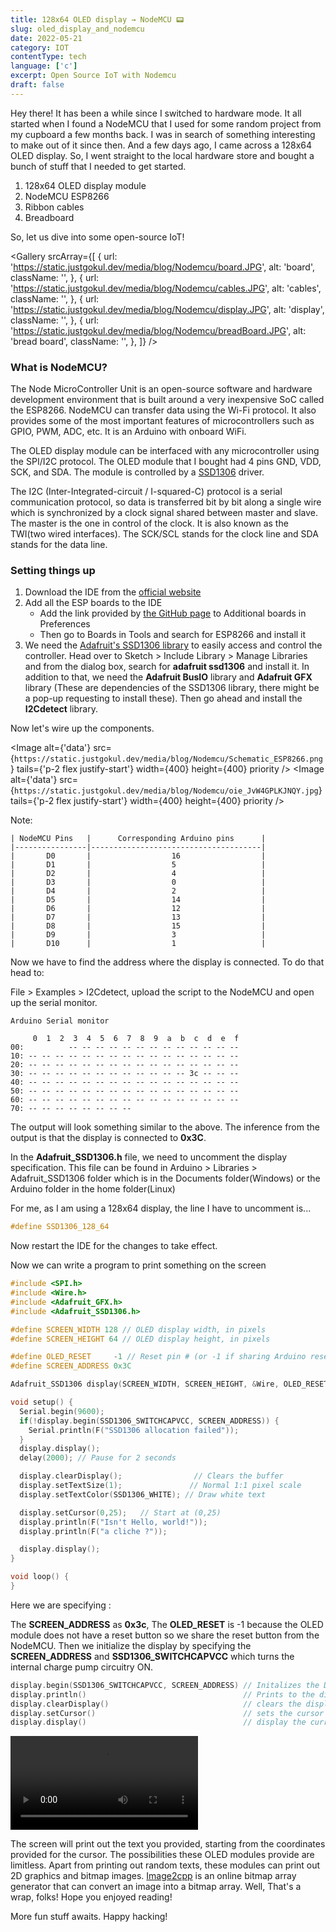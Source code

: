 ```yaml
---
title: 128x64 OLED display → NodeMCU 📟
slug: oled_display_and_nodemcu
date: 2022-05-21
category: IOT
contentType: tech
language: ['c']
excerpt: Open Source IoT with Nodemcu
draft: false
---
```


Hey there! It has been a while since I switched to hardware mode.
It all started when I found a NodeMCU that I used for some random project from my cupboard a few months back. I was in search of something interesting to make out of it since then.
And a few days ago, I came across a 128x64 OLED display. So, I went straight to the local hardware store and bought a bunch of stuff that I needed to get started.

1. 128x64 OLED display module
2. NodeMCU ESP8266
3. Ribbon cables
4. Breadboard

So, let us dive into some open-source IoT!

<Gallery
  srcArray={[
    {
      url: 'https://static.justgokul.dev/media/blog/Nodemcu/board.JPG',
      alt: 'board',
      className: '',
    },
    {
      url: 'https://static.justgokul.dev/media/blog/Nodemcu/cables.JPG',
      alt: 'cables',
      className: '',
    },
    {
      url: 'https://static.justgokul.dev/media/blog/Nodemcu/display.JPG',
      alt: 'display',
      className: '',
    },
    {
      url: 'https://static.justgokul.dev/media/blog/Nodemcu/breadBoard.JPG',
      alt: 'bread board',
      className: '',
    },
  ]}
/>

### What is NodeMCU?

The Node MicroController Unit is an open-source software and hardware development environment that is built around a very inexpensive SoC called the ESP8266.
NodeMCU can transfer data using the Wi-Fi protocol. It also provides some of the most important features of microcontrollers such as GPIO, PWM, ADC, etc.
It is an Arduino with onboard WiFi.

The OLED display module can be interfaced with any microcontroller using the SPI/I2C protocol. The OLED module that I bought had 4 pins GND, VDD, SCK, and SDA. The module is controlled by a [SSD1306](https://cdn-shop.adafruit.com/datasheets/SSD1306.pdf) driver.

The I2C (Inter-Integrated-circuit / I-squared-C) protocol is a serial communication protocol, so data is transferred bit by bit along a single wire which is synchronized by a clock signal shared between master and slave.
The master is the one in control of the clock. It is also known as the TWI(two wired interfaces). The SCK/SCL stands for the clock line and SDA stands for the data line.

### Setting things up

1. Download the IDE from the [official website](https://www.arduino.cc/en/software)
2. Add all the ESP boards to the IDE
   - Add the link provided by [the GitHub page](https://github.com/esp8266/Arduino#installing-with-boards-manager) to Additional boards in Preferences
   - Then go to Boards in Tools and search for ESP8266 and install it
3. We need the [Adafruit's SSD1306 library](https://github.com/adafruit/Adafruit_SSD1306) to easily access and control the controller. Head over to Sketch > Include Library > Manage Libraries and from the dialog box, search for **adafruit ssd1306** and install it.
   In addition to that, we need the **Adafruit BusIO** library and **Adafruit GFX** library (These are dependencies of the SSD1306 library, there might be a pop-up requesting to install these). Then go ahead and install the **I2Cdetect** library.

Now let's wire up the components.

<Flex>

  <Image
    alt={'data'}
    src={`https://static.justgokul.dev/media/blog/Nodemcu/Schematic_ESP8266.png`}
    tails={'p-2 flex justify-start'}
    width={400}
    height={400}
    priority
  />
  <Image
    alt={'data'}
    src={`https://static.justgokul.dev/media/blog/Nodemcu/oie_JvW4GPLKJNQY.jpg`}
    tails={'p-2 flex justify-start'}
    width={400}
    height={400}
    priority
  />
</Flex>

Note:

```
| NodeMCU Pins   |      Corresponding Arduino pins      |
|----------------|--------------------------------------|
|       D0       |                  16                  |
|       D1       |                  5                   |
|       D2       |                  4                   |
|       D3       |                  0                   |
|       D4       |                  2                   |
|       D5       |                  14                  |
|       D6       |                  12                  |
|       D7       |                  13                  |
|       D8       |                  15                  |
|       D9       |                  3                   |
|       D10      |                  1                   |
```

Now we have to find the address where the display is connected. To do that head to:

File > Examples > I2Cdetect, upload the script to the NodeMCU and open up the serial monitor.

```
Arduino Serial monitor

     0  1  2  3  4  5  6  7  8  9  a  b  c  d  e  f
00:          -- -- -- -- -- -- -- -- -- -- -- -- --
10: -- -- -- -- -- -- -- -- -- -- -- -- -- -- -- --
20: -- -- -- -- -- -- -- -- -- -- -- -- -- -- -- --
30: -- -- -- -- -- -- -- -- -- -- -- -- 3c -- -- --
40: -- -- -- -- -- -- -- -- -- -- -- -- -- -- -- --
50: -- -- -- -- -- -- -- -- -- -- -- -- -- -- -- --
60: -- -- -- -- -- -- -- -- -- -- -- -- -- -- -- --
70: -- -- -- -- -- -- -- --

```

The output will look something similar to the above. The inference from the output is that the display is connected to **0x3C**.

In the **Adafruit_SSD1306.h** file, we need to uncomment the display specification. This file can be found in Arduino > Libraries > Adafruit_SSD1306 folder which is in the Documents folder(Windows) or the Arduino folder in the home folder(Linux)

For me, as I am using a 128x64 display, the line I have to uncomment is...

```CPP
#define SSD1306_128_64
```

Now restart the IDE for the changes to take effect.

Now we can write a program to print something on the screen

```C
#include <SPI.h>
#include <Wire.h>
#include <Adafruit_GFX.h>
#include <Adafruit_SSD1306.h>

#define SCREEN_WIDTH 128 // OLED display width, in pixels
#define SCREEN_HEIGHT 64 // OLED display height, in pixels

#define OLED_RESET     -1 // Reset pin # (or -1 if sharing Arduino reset pin)
#define SCREEN_ADDRESS 0x3C

Adafruit_SSD1306 display(SCREEN_WIDTH, SCREEN_HEIGHT, &Wire, OLED_RESET);

void setup() {
  Serial.begin(9600);
  if(!display.begin(SSD1306_SWITCHCAPVCC, SCREEN_ADDRESS)) {
    Serial.println(F("SSD1306 allocation failed"));
  }
  display.display();
  delay(2000); // Pause for 2 seconds

  display.clearDisplay();                // Clears the buffer
  display.setTextSize(1);               // Normal 1:1 pixel scale
  display.setTextColor(SSD1306_WHITE); // Draw white text

  display.setCursor(0,25);   // Start at (0,25)
  display.println(F("Isn't Hello, world!"));
  display.println(F("a cliche ?"));

  display.display();
}

void loop() {
}

```

Here we are specifying :

The **SCREEN_ADDRESS** as **0x3c**,
The **OLED_RESET** is -1 because the OLED module does not have a reset button so we share the reset button from the NodeMCU.
Then we initialize the display by specifying the **SCREEN_ADDRESS** and **SSD1306_SWITCHCAPVCC** which turns the internal charge pump circuitry ON.

```c
display.begin(SSD1306_SWITCHCAPVCC, SCREEN_ADDRESS) // Initalizes the Display
display.println()                                   // Prints to the display
display.clearDisplay()                              // clears the displayBuffer
display.setCursor()                                 // sets the cursor at a given point x,y
display.display()                                   // display the current buffer on the display
```

<div className={'flex justify-center rounded-lg p-2'}>
  <video
    alt={'data'}
    controls
    className="w-1/2 rounded-lg"
    loop
    width={400}
    height={400}
  >
    <source src="/media/blog/Nodemcu/comp1_2.mp4" className="rounded-lg" />
  </video>
</div>

The screen will print out the text you provided, starting from the coordinates provided for the cursor. The possibilities these OLED modules provide are limitless. Apart from printing out random texts, these modules can print out 2D graphics and bitmap images. [Image2cpp](https://javl.github.io/image2cpp/) is an online bitmap array generator that can convert an image into a bitmap array.
Well, That's a wrap, folks! Hope you enjoyed reading!

More fun stuff awaits.
Happy hacking!
